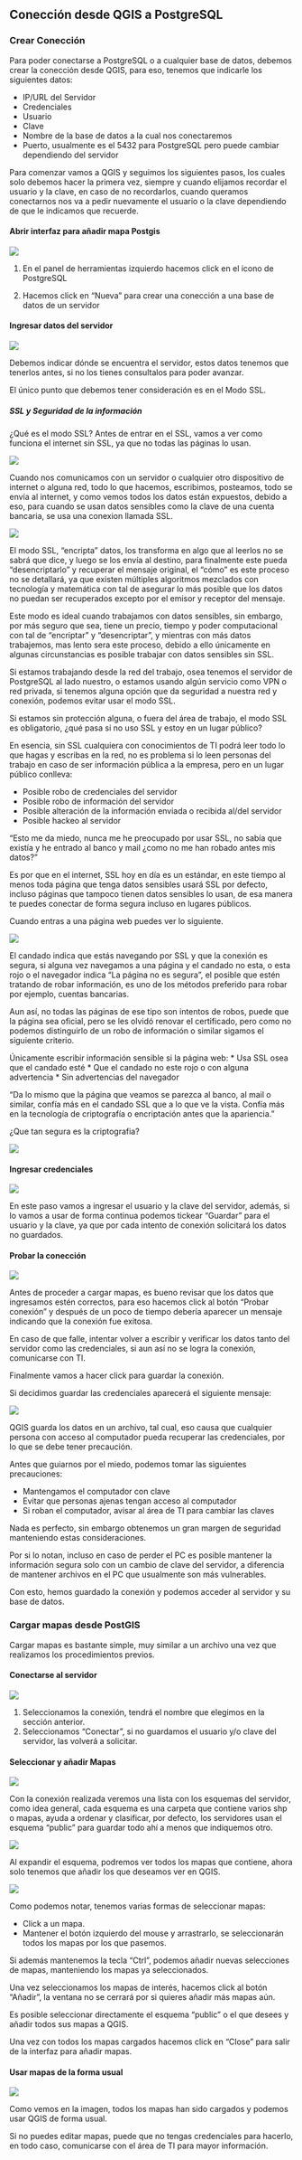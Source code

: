 ## Conección desde QGIS a PostgreSQL

### Crear Conección

Para poder conectarse a PostgreSQL o a cualquier base de datos, debemos crear la conección desde QGIS, para eso, tenemos que indicarle los siguientes datos:

* IP/URL del Servidor
* Credenciales
+ Usuario
+ Clave
* Nombre de la base de datos a la cual nos conectaremos
* Puerto, usualmente es el 5432 para PostgreSQL pero puede cambiar dependiendo del servidor

Para comenzar vamos a QGIS y seguimos los siguientes pasos, los cuales solo debemos hacer la primera vez, siempre y cuando elijamos recordar el usuario y la clave, en caso de no recordarlos, cuando queramos conectarnos nos va a pedir nuevamente el usuario o la clave dependiendo de que le indicamos que recuerde.

#### Abrir interfaz para añadir mapa Postgis

![](02.2/01.png)

1. En el panel de herramientas izquierdo hacemos click en el icono de PostgreSQL

2. Hacemos click en "Nueva" para crear una conección a una base de datos de un servidor

#### Ingresar datos del servidor

![](02.2/02.png)

Debemos indicar dónde se encuentra el servidor, estos datos tenemos que tenerlos antes, si no los tienes consultalos para poder avanzar.

El único punto que debemos tener consideración es en el Modo SSL.

##### SSL y Seguridad de la información

¿Qué es el modo SSL? Antes de entrar en el SSL, vamos a ver como funciona el internet sin SSL, ya que no todas las páginas lo usan.

![](02.2/without_ssl.png)

Cuando nos comunicamos con un servidor o cualquier otro dispositivo de internet o alguna red, todo lo que hacemos, escribimos, posteamos, todo se envía al internet, y como vemos todos los datos están expuestos, debido a eso, para cuando se usan datos sensibles como la clave de una cuenta bancaria, se usa una conexion llamada SSL.

![](02.2/with_ssl.png)

El modo SSL, "encripta" datos, los transforma en algo que al leerlos no se sabrá que dice, y luego se los envía al destino, para finalmente este pueda "desencriptarlo" y recuperar el mensaje original, el "cómo" es este proceso no se detallará, ya que existen múltiples algoritmos mezclados con tecnología y matemática con tal de asegurar lo más posible que los datos no puedan ser recuperados excepto por el emisor y receptor del mensaje.

Este modo es ideal cuando trabajamos con datos sensibles, sin embargo, por más seguro que sea, tiene un precio, tiempo y poder computacional con tal de "encriptar" y "desencriptar", y mientras con más datos trabajemos, mas lento sera este proceso, debido a ello únicamente en algunas circunstancias es posible trabajar con datos sensibles sin SSL.

Si estamos trabajando desde la red del trabajo, osea tenemos el servidor de PostgreSQL al lado nuestro, o estamos usando algún servicio como VPN o red privada, si tenemos alguna opción que da seguridad a nuestra red y conexión, podemos evitar usar el modo SSL.

Si estamos sin protección alguna, o fuera del área de trabajo, el modo SSL es obligatorio, ¿qué pasa si no uso SSL y estoy en un lugar público?

En esencia, sin SSL cualquiera con conocimientos de TI podrá leer todo lo que hagas y escribas en la red, no es problema si lo leen personas del trabajo en caso de ser información pública a la empresa, pero en un lugar público conlleva:

* Posible robo de credenciales del servidor
* Posible robo de información del servidor
* Posible alteración de la información enviada o recibida al/del servidor
* Posible hackeo al servidor

"Esto me da miedo, nunca me he preocupado por usar SSL, no sabía que existía y he entrado al banco y mail ¿como no me han robado antes mis datos?"

Es por que en el internet, SSL hoy en día es un estándar, en este tiempo al menos toda página que tenga datos sensibles usará SSL por defecto, incluso páginas que tampoco tienen datos sensibles lo usan, de esa manera te puedes conectar de forma segura incluso en lugares públicos.

Cuando entras a una página web puedes ver lo siguiente.

![](02.2/ssl.png)

El candado indica que estás navegando por SSL y que la conexión es segura, si alguna vez navegamos a una página y el candado no esta, o esta rojo o el navegador indica "La página no es segura", el posible que estén tratando de robar información, es uno de los métodos preferido para robar por ejemplo, cuentas bancarias.

Aun así, no todas las páginas de ese tipo son intentos de robos, puede que la página sea oficial, pero se les olvidó renovar el certificado, pero como no podemos distinguirlo de un robo de información o similar sigamos el siguiente criterio.

Únicamente escribir información sensible si la página web:
* Usa SSL osea que el candado esté
* Que el candado no este rojo o con alguna advertencia
* Sin advertencias del navegador

"Da lo mismo que la página que veamos se parezca al banco, al mail o similar, confía más en el candado SSL que a lo que ve la vista. Confía más en la tecnología de criptografía o encriptación antes que la apariencia."

¿Que tan segura es la criptografia?

![](02.2/security.png)

#### Ingresar credenciales

![](02.2/03.png)

En este paso vamos a ingresar el usuario y la clave del servidor, además, si lo vamos a usar de forma continua podemos tickear "Guardar" para el usuario y la clave, ya que por cada intento de conexión solicitará los datos no guardados.

#### Probar la conección

![](02.2/04.png)

Antes de proceder a cargar mapas, es bueno revisar que los datos que ingresamos estén correctos, para eso hacemos click al botón "Probar conexión" y después de un poco de tiempo debería aparecer un mensaje indicando que la conexión fue exitosa.

En caso de que falle, intentar volver a escribir y verificar los datos tanto del servidor como las credenciales, si aun así no se logra la conexión, comunicarse con TI.

Finalmente vamos a hacer click para guardar la conexión.

Si decidimos guardar las credenciales aparecerá el siguiente mensaje:

![](02.2/05.png)

QGIS guarda los datos en un archivo, tal cual, eso causa que cualquier persona con acceso al computador pueda recuperar las credenciales, por lo que se debe tener precaución.

Antes que guiarnos por el miedo, podemos tomar las siguientes precauciones:

* Mantengamos el computador con clave
* Evitar que personas ajenas tengan acceso al computador
* Si roban el computador, avisar al área de TI para cambiar las claves

Nada es perfecto, sin embargo obtenemos un gran margen de seguridad manteniendo estas consideraciones.

<!-- Se siente muy fuera de lugar -->
Por si lo notan, incluso en caso de perder el PC es posible mantener la información segura solo con un cambio de clave del servidor, a diferencia de mantener archivos en el PC que usualmente son más vulnerables.

Con esto, hemos guardado la conexión y podemos acceder al servidor y su base de datos.

### Cargar mapas desde PostGIS

Cargar mapas es bastante simple, muy similar a un archivo una vez que realizamos los procedimientos previos.

#### Conectarse al servidor

![](02.2/06.png)

1. Seleccionamos la conexión, tendrá el nombre que elegimos en la sección anterior.
2. Seleccionamos "Conectar", si no guardamos el usuario y/o clave del servidor, las volverá a solicitar.

#### Seleccionar y añadir Mapas

![](02.2/07.png)

Con la conexión realizada veremos una lista con los esquemas del servidor, como idea general, cada esquema es una carpeta que contiene varios shp o mapas, ayuda a ordenar y clasificar, por defecto, los servidores usan el esquema "public" para guardar todo ahí a menos que indiquemos otro.

![](02.2/08.png)

Al expandir el esquema, podremos ver todos los mapas que contiene, ahora solo tenemos que añadir los que deseamos ver en QGIS.

![](02.2/09.png)

Como podemos notar, tenemos varias formas de seleccionar mapas:

* Click a un mapa.
* Mantener el botón izquierdo del mouse y arrastrarlo, se seleccionarán todos los mapas por los que pasemos.

Si además mantenemos la tecla "Ctrl", podemos añadir nuevas selecciones de mapas, manteniendo los mapas ya seleccionados.

Una vez seleccionamos los mapas de interés, hacemos click al botón "Añadir", la ventana no se cerrará por si quieres añadir más mapas aún.

Es posible seleccionar directamente el esquema "public" o el que desees y añadir todos sus mapas a QGIS.

Una vez con todos los mapas cargados hacemos click en "Close" para salir de la interfaz para añadir mapas.

#### Usar mapas de la forma usual

![](02.2/10.png)

Como vemos en la imagen, todos los mapas han sido cargados y podemos usar QGIS de forma usual.

Si no puedes editar mapas, puede que no tengas credenciales para hacerlo, en todo caso, comunicarse con el área de TI para mayor información.





